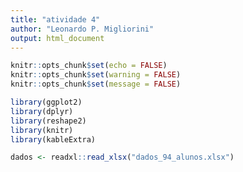 ```yaml
---
title: "atividade 4"
author: "Leonardo P. Migliorini"
output: html_document
---
```


```r
knitr::opts_chunk$set(echo = FALSE)
knitr::opts_chunk$set(warning = FALSE)
knitr::opts_chunk$set(message = FALSE)

library(ggplot2)
library(dplyr)
library(reshape2)
library(knitr)
library(kableExtra)

dados <- readxl::read_xlsx("dados_94_alunos.xlsx")
```

```r

```

